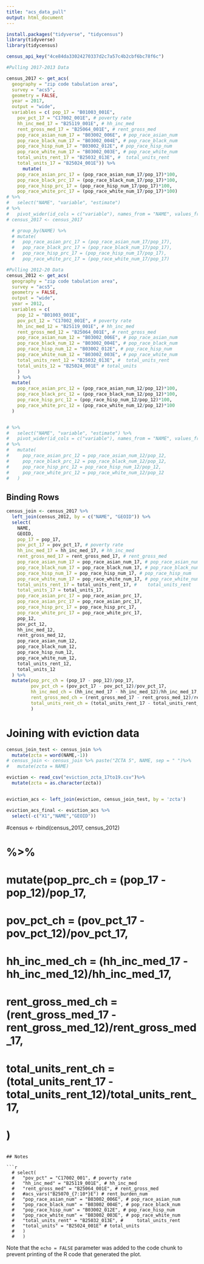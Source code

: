 ```yaml
---
title: "acs_data_pull"
output: html_document
---
```


```r
install.packages("tidyverse", "tidycensus")
library(tidyverse)
library(tidycensus)

census_api_key("4ce84da33024270337d2c7a57c4b2cbf6bc78f6c")
```

```r
#Pulling 2017-2013 Data

census_2017 <- get_acs(
  geography = "zip code tabulation area", 
  survey = "acs5",
  geometry = FALSE,
  year = 2017,
  output = "wide",
  variables = c( pop_17 = "B01003_001E",
    pov_pct_17 = "C17002_001E", # poverty rate
    hh_inc_med_17 = "B25119_001E", # hh_inc_med
    rent_gross_med_17 = "B25064_001E", # rent_gross_med
    pop_race_asian_num_17 = "B03002_006E", # pop_race_asian_num
    pop_race_black_num_17 = "B03002_004E", # pop_race_black_num
    pop_race_hisp_num_17 = "B03002_012E", # pop_race_hisp_num
    pop_race_white_num_17 = "B03002_003E", # pop_race_white_num
    total_units_rent_17 = "B25032_013E", # 	total_units_rent
    total_units_17 = "B25024_001E")) %>%
      mutate(
    pop_race_asian_prc_17 = (pop_race_asian_num_17/pop_17)*100,
    pop_race_black_prc_17 = (pop_race_black_num_17/pop_17)*100,
    pop_race_hisp_prc_17 = (pop_race_hisp_num_17/pop_17)*100,
    pop_race_white_prc_17 = (pop_race_white_num_17/pop_17)*100)
# %>%
#   select("NAME", "variable", "estimate") 
# %>%
#   pivot_wider(id_cols = c("variable"), names_from = "NAME", values_from = "estimate")
# census_2017 <- census_2017

  # group_by(NAME) %>%
  # mutate(
  #   pop_race_asian_prc_17 = (pop_race_asian_num_17/pop_17),
  #   pop_race_black_prc_17 = (pop_race_black_num_17/pop_17),
  #   pop_race_hisp_prc_17 = (pop_race_hisp_num_17/pop_17),
  #   pop_race_white_prc_17 = (pop_race_white_num_17/pop_17) 
```
```r
#Pulling 2012-20 Data
census_2012 <- get_acs(
  geography = "zip code tabulation area", 
  survey = "acs5",
  geometry = FALSE,
  output = "wide",
  year = 2012,
  variables = c( 
    pop_12 = "B01003_001E",
    pov_pct_12 = "C17002_001E", # poverty rate
    hh_inc_med_12 = "B25119_001E", # hh_inc_med
    rent_gross_med_12 = "B25064_001E", # rent_gross_med
    pop_race_asian_num_12 = "B03002_006E", # pop_race_asian_num
    pop_race_black_num_12 = "B03002_004E", # pop_race_black_num
    pop_race_hisp_num_12 = "B03002_012E", # pop_race_hisp_num
    pop_race_white_num_12 = "B03002_003E", # pop_race_white_num
    total_units_rent_12 = "B25032_013E", # 	total_units_rent
    total_units_12 = "B25024_001E" # total_units
    )
    ) %>%
  mutate(
    pop_race_asian_prc_12 = (pop_race_asian_num_12/pop_12)*100,
    pop_race_black_prc_12 = (pop_race_black_num_12/pop_12)*100,
    pop_race_hisp_prc_12 = (pop_race_hisp_num_12/pop_12)*100,
    pop_race_white_prc_12 = (pop_race_white_num_12/pop_12)*100
  )


# %>%
#   select("NAME", "variable", "estimate") %>%
#   pivot_wider(id_cols = c("variable"), names_from = "NAME", values_from = "estimate") 
# %>%
#   mutate(
#     pop_race_asian_prc_12 = pop_race_asian_num_12/pop_12,
#     pop_race_black_prc_12 = pop_race_black_num_12/pop_12,
#     pop_race_hisp_prc_12 = pop_race_hisp_num_12/pop_12,
#     pop_race_white_prc_12 = pop_race_white_num_12/pop_12
#   )

```

## Binding Rows
```r
census_join <- census_2017 %>%
  left_join(census_2012, by = c("NAME", "GEOID")) %>%
  select(
    NAME,
    GEOID,
    pop_17 = pop_17,
    pov_pct_17 = pov_pct_17, # poverty rate
    hh_inc_med_17 = hh_inc_med_17, # hh_inc_med
    rent_gross_med_17 = rent_gross_med_17, # rent_gross_med
    pop_race_asian_num_17 = pop_race_asian_num_17, # pop_race_asian_num
    pop_race_black_num_17 = pop_race_black_num_17, # pop_race_black_num
    pop_race_hisp_num_17 = pop_race_hisp_num_17, # pop_race_hisp_num
    pop_race_white_num_17 = pop_race_white_num_17, # pop_race_white_num
    total_units_rent_17 = total_units_rent_17, # 	total_units_rent
    total_units_17 = total_units_17,
    pop_race_asian_prc_17 = pop_race_asian_prc_17,
    pop_race_asian_prc_17 = pop_race_asian_prc_17,
    pop_race_hisp_prc_17 = pop_race_hisp_prc_17,
    pop_race_white_prc_17 = pop_race_white_prc_17,
    pop_12,
    pov_pct_12,
    hh_inc_med_12,
    rent_gross_med_12,
    pop_race_asian_num_12,
    pop_race_black_num_12,
    pop_race_hisp_num_12,
    pop_race_white_num_12,
    total_units_rent_12,
    total_units_12
  ) %>%
  mutate(pop_prc_ch = (pop_17 - pop_12)/pop_17,
         pov_pct_ch = (pov_pct_17 - pov_pct_12)/pov_pct_17,
         hh_inc_med_ch = (hh_inc_med_17 - hh_inc_med_12)/hh_inc_med_17,
         rent_gross_med_ch = (rent_gross_med_17 - rent_gross_med_12)/rent_gross_med_17,
         total_units_rent_ch = (total_units_rent_17 - total_units_rent_12)/total_units_rent_17,
         )
```
# Joining with eviction data
```r
census_join_test <- census_join %>%
  mutate(zcta = word(NAME,-1)) 
# census_join <- census_join %>% paste("ZCTA 5", NAME, sep = " ")%>%
#   mutate(zcta = NAME)

eviction <- read_csv("eviction_zcta_17to19.csv")%>%
  mutate(zcta = as.character(zcta))


eviction_acs <- left_join(eviction, census_join_test, by = 'zcta')

eviction_acs_final <- eviction_acs %>%
  select(-c("X1","NAME","GEOID"))


```

    

#census <- rbind(census_2017, census_2012) 

# %>%
#   mutate(pop_prc_ch = (pop_17 - pop_12)/pop_17,
#          pov_pct_ch = (pov_pct_17 - pov_pct_12)/pov_pct_17,
#          hh_inc_med_ch = (hh_inc_med_17 - hh_inc_med_12)/hh_inc_med_17,
#          rent_gross_med_ch = (rent_gross_med_17 - rent_gross_med_12)/rent_gross_med_17,
#          total_units_rent_ch = (total_units_rent_17 - total_units_rent_12)/total_units_rent_17,
#          )
```

## Notes

```r
  # select(
  #   "pov_pct" = "C17002_001", # poverty rate
  #   "hh_inc_med" = "B25119_001E", # hh_inc_med
  #   "rent_gross_med" = "B25064_001E", # rent_gross_med
  #   #acs_vars("B25070_{7:10*}E") # rent_burden_num
  #   "pop_race_asian_num" = "B03002_006E", # pop_race_asian_num
  #   "pop_race_black_num" = "B03002_004E", # pop_race_black_num
  #   "pop_race_hisp_num" = "B03002_012E", # pop_race_hisp_num
  #   "pop_race_white_num" = "B03002_003E", # pop_race_white_num
  #   "total_units_rent" = "B25032_013E", # 	total_units_rent
  #   "total_units" = "B25024_001E" # total_units
  #   )
  #   )
```

Note that the `echo = FALSE` parameter was added to the code chunk to prevent printing of the R code that generated the plot.
